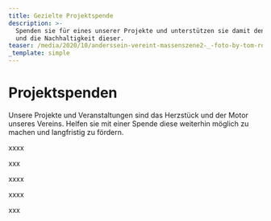 ```yaml
---
title: Gezielte Projektspende
description: >-
  Spenden sie für eines unserer Projekte und unterstützen sie damit den Aufbau
  und die Nachhaltigkeit dieser.
teaser: /media/2020/10/anderssein-vereint-massenszene2-_-foto-by-tom-roeler.jpg
_template: simple
---
```


# Projektspenden

Unsere Projekte und Veranstaltungen sind das Herzstück und der Motor unseres Vereins. Helfen sie mit einer Spende diese weiterhin möglich zu machen und langfristig zu fördern. 

xxxx

xxx

xxxx

xxxx

xxx

